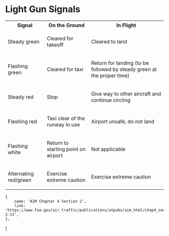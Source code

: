 

# Light Gun Signals

<table style={{ width: '100%' }}>
    <tbody>
        <tr>
            <th>Signal</th>
            <th>On the Ground</th>
            <th>In Flight</th>
        </tr>
        <tr>
            <td>
                <p>Steady green</p>
            </td>
            <td>
                <p>Cleared for takeoff</p>
            </td>
            <td>
                <p>Cleared to land</p>
            </td>
        </tr>
        <tr>
            <td>
                <p>Flashing green</p>
            </td>
            <td>
                <p>Cleared for taxi</p>
            </td>
            <td>
                <p>
                    Return for landing (to be followed by steady green at the
                    proper time)
                </p>
            </td>
        </tr>
        <tr>
            <td>
                <p>Steady red</p>
            </td>
            <td>
                <p>Stop</p>
            </td>
            <td>
                <p>Give way to other aircraft and continue circling</p>
            </td>
        </tr>
        <tr>
            <td>
                <p>Flashing red</p>
            </td>
            <td>
                <p>Taxi clear of the runway in use</p>
            </td>
            <td>
                <p>Airport unsafe, do not land</p>
            </td>
        </tr>
        <tr>
            <td>
                <p>Flashing white</p>
            </td>
            <td>
                <p>Return to starting point on airport</p>
            </td>
            <td>
                <p>Not applicable</p>
            </td>
        </tr>
        <tr>
            <td>
                <p>Alternating red/green</p>
            </td>
            <td>
                <p>Exercise extreme caution</p>
            </td>
            <td>
                <p>Exercise extreme caution</p>
            </td>
        </tr>
    </tbody>
</table>

    {
        name: 'AIM Chapter 4 Section 2',
        link: 'https://www.faa.gov/air_traffic/publications/atpubs/aim_html/chap4_section_2.html#$paragraph4-2-13',
    },
]
